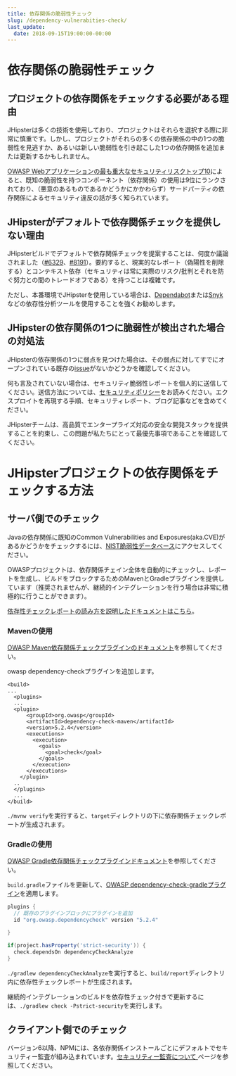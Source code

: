 ```yaml
---
title: 依存関係の脆弱性チェック
slug: /dependency-vulnerabities-check/
last_update:
  date: 2018-09-15T19:00:00-00:00
---
```


# <i class="fa fa-check-circle-o"></i> 依存関係の脆弱性チェック

## プロジェクトの依存関係をチェックする必要がある理由

JHipsterは多くの技術を使用しており、プロジェクトはそれらを選択する際に非常に慎重です。しかし、プロジェクトがそれらの多くの依存関係の中の1つの脆弱性を見逃すか、あるいは新しい脆弱性を引き起こした1つの依存関係を追加または更新するかもしれません。

[OWASP Webアプリケーションの最も重大なセキュリティリスクトップ10](https://www.owasp.org/index.php/Category:OWASP_Top_Ten_Project)によると、既知の脆弱性を持つコンポーネント（依存関係）の使用は9位にランクされており、（悪意のあるものであるかどうかにかかわらず）サードパーティの依存関係によるセキュリティ違反の話が多く知られています。

## JHipsterがデフォルトで依存関係チェックを提供しない理由

JHipsterビルドでデフォルトで依存関係チェックを提案することは、何度か議論されました（[#6329](https://github.com/jhipster/generator-jhipster/issues/6329)、[#8191](https://github.com/jhipster/generator-jhipster/issues/8191)）。要約すると、現実的なレポート（偽陽性を削除する）とコンテキスト依存（セキュリティは常に実際のリスク/批判とそれを防ぐ努力との間のトレードオフである）を持つことは複雑です。

ただし、本番環境でJHipsterを使用している場合は、[Dependabot](https://dependabot.com/)または[Snyk](https://snyk.io/)などの依存性分析ツールを使用することを強くお勧めします。

## JHipsterの依存関係の1つに脆弱性が検出された場合の対処法

JHipsterの依存関係の1つに弱点を見つけた場合は、その弱点に対してすでにオープンされている既存の[issue](https://github.com/jhipster/generator-jhipster/issues)がないかどうかを確認してください。

何も言及されていない場合は、セキュリティ脆弱性レポートを個人的に送信してください。送信方法については、[セキュリティポリシー](https://github.com/jhipster/generator-jhipster/security/policy)をお読みください。エクスプロイトを再現する手順、セキュリティレポート、ブログ記事などを含めてください。

JHipsterチームは、高品質でエンタープライズ対応の安全な開発スタックを提供することを約束し、この問題が私たちにとって最優先事項であることを確認してください。

# JHipsterプロジェクトの依存関係をチェックする方法

## サーバ側でのチェック

Javaの依存関係に既知のCommon Vulnerabilities and Exposures(aka.CVE)があるかどうかをチェックするには、[NIST脆弱性データベース](https://nvd.nist.gov/)にアクセスしてください。

OWASPプロジェクトは、依存関係チェイン全体を自動的にチェックし、レポートを生成し、ビルドをブロックするためのMavenとGradleプラグインを提供しています（推奨されませんが、継続的インテグレーションを行う場合は非常に積極的に行うことができます）。

[依存性チェックレポートの読み方を説明したドキュメントはこちら](https://jeremylong.github.io/DependencyCheck/general/thereport.html)。

### Mavenの使用

[OWASP Maven依存関係チェックプラグインのドキュメント](https://jeremylong.github.io/DependencyCheck/dependency-check-maven/index.html)を参照してください。

owasp dependency-checkプラグインを追加します。
```
<build>
...
  <plugins>
  ...
  <plugin>
      <groupId>org.owasp</groupId>
      <artifactId>dependency-check-maven</artifactId>
      <version>5.2.4</version>
      <executions>
        <execution>
          <goals>
            <goal>check</goal>
          </goals>
        </execution>
      </executions>
    </plugin>
  ..
  </plugins>
  ...
</build>
```
`./mvnw verify`を実行すると、`target`ディレクトリの下に依存関係チェックレポートが生成されます。

### Gradleの使用
[OWASP Gradle依存関係チェックプラグインドキュメント](https://jeremylong.github.io/DependencyCheck/dependency-check-gradle/index.html)を参照してください。

`build.gradle`ファイルを更新して、[OWASP dependency-check-gradleプラグイン](https://plugins.gradle.org/plugin/org.owasp.dependencycheck)を適用します。

```gradle
plugins {
  // 既存のプラグインブロックにプラグインを追加
  id "org.owasp.dependencycheck" version "5.2.4"

}

if(project.hasProperty('strict-security')) {
  check.dependsOn dependencyCheckAnalyze
}
```

`./gradlew dependencyCheckAnalyze`を実行すると、`build/report`ディレクトリ内に依存性チェックレポートが生成されます。

継続的インテグレーションのビルドを依存性チェック付きで更新するには、`./gradlew check -Pstrict-security`を実行します。

## クライアント側でのチェック

バージョン6以降、NPMには、各依存関係インストールごとにデフォルトでセキュリティー監査が組み込まれています。[セキュリティー監査について
](https://docs.npmjs.com/getting-started/running-a-security-audit)ページを参照してください。
